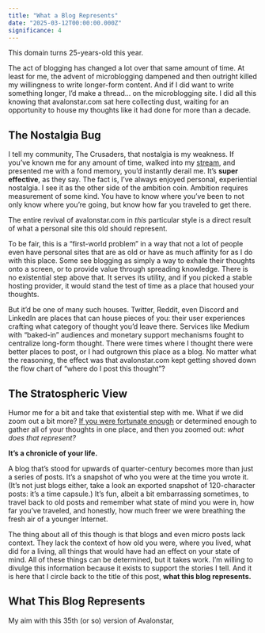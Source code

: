```yaml
---
title: "What a Blog Represents"
date: "2025-03-12T00:00:00.000Z"
significance: 4
---
```


This domain turns 25-years-old this year.

The act of blogging has changed a lot over that same amount of time. At least for me, the advent of microblogging dampened and then outright killed my willingness to write longer-form content. And if I did want to write something longer, I’d make a thread... on the microblogging site. I did all this knowing that avalonstar.com sat here collecting dust, waiting for an opportunity to house my thoughts like it had done for more than a decade.

## The Nostalgia Bug

I tell my community, The Crusaders, that nostalgia is my weakness. If you’ve known me for any amount of time, walked into my [stream](https://twitch.tv/avalonstar), and presented me with a fond memory, you’d instantly derail me. It’s **super effective**, as they say. The fact is, I’ve always enjoyed personal, experiential nostalgia. I see it as the other side of the ambition coin. Ambition requires measurement of some kind. You have to know where you’ve been to not only know where you’re going, but know how far you traveled to get there.

The entire revival of avalonstar.com in _this_ particular style is a direct result of what a personal site this old should represent. 

To be fair, this is a “first-world problem” in a way that not a lot of people even have personal sites that are as old or have as much affinity for as I do with this place. Some see blogging as simply a way to exhale their thoughts onto a screen, or to provide value through spreading knowledge. There is no existential step above that. It serves its utility, and if you picked a stable hosting provider, it would stand the test of time as a place that housed your thoughts. 

But it’d be one of many such houses. Twitter, Reddit, even Discord and LinkedIn are places that can house pieces of you: their user experiences crafting what category of thought you’d leave there. Services like Medium with “baked-in” audiences and monetary support mechanisms fought to centralize long-form thought. There were times where I thought there were better places to post, or I had outgrown this place as a blog. No matter what the reasoning, the effect was that avalonstar.com kept getting shoved down the flow chart of “where do I post this thought”? 

## The Stratospheric View

Humor me for a bit and take that existential step with me. What if we did zoom out a bit more? [If you were fortunate enough](https://snook.ca) or determined enough to gather all of your thoughts in one place, and then you zoomed out: _what does that represent?_

**It’s a chronicle of your life.**

A blog that’s stood for upwards of quarter-century becomes more than just a series of posts. It’s a snapshot of who you were at the time you wrote it. (It’s not just blogs either, take a look an exported snapshot of 120-character posts: it’s a time capsule.) It’s fun, albeit a bit embarrassing sometimes, to travel back to old posts and remember what state of mind you were in, how far you’ve traveled, and honestly, how much freer we were breathing the fresh air of a younger Internet.

The thing about all of this though is that blogs and even micro posts lack context. They lack the context of how old you were, where you lived, what did for a living, all things that would have had an effect on your state of mind. All of these things can be determined, but it takes work. I’m willing to divulge this information because it exists to support the stories I tell. And it is here that I circle back to the title of this post, **what this blog represents.**

## What This Blog Represents

My aim with this 35th (or so) version of Avalonstar, 
